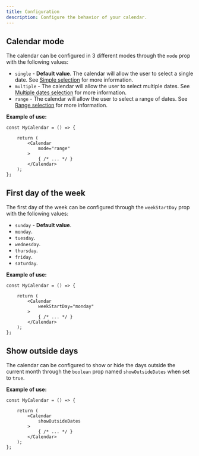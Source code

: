 ```yaml
---
title: Configuration
description: Configure the behavior of your calendar.
---
```


## Calendar mode

The calendar can be configured in 3 different modes through the `mode` prop with the following values:

- `single` - **Default value**. The calendar will allow the user to select a single date. See [Simple selection](/docs/calendar/simple) for more information.
- `multiple` - The calendar will allow the user to select multiple dates. See [Multiple dates selection](/docs/calendar/multiple-dates-selection) for more information.
- `range` - The calendar will allow the user to select a range of dates. See [Range selection](/docs/calendar/range-selection) for more information.

**Example of use:**

```tsx
const MyCalendar = () => {

	return (
		<Calendar
			mode="range"
		>
			{ /* ... */ }
		</Calendar>
	);
};
```

## First day of the week

The first day of the week can be configured through the `weekStartDay` prop with the following values:

- `sunday` - **Default value**. 
- `monday`.
- `tuesday`.
- `wednesday`.
- `thursday`.
- `friday`.
- `saturday`.

**Example of use:**

```tsx
const MyCalendar = () => {

	return (
		<Calendar
			weekStartDay="monday"
		>
			{ /* ... */ }
		</Calendar>
	);
};
```

## Show outside days

The calendar can be configured to show or hide the days outside the current month through the `boolean` prop named `showOutsideDates` when set to `true`.

**Example of use:**

```tsx
const MyCalendar = () => {

	return (
		<Calendar
			showOutsideDates
		>
			{ /* ... */ }
		</Calendar>
	);
};
```